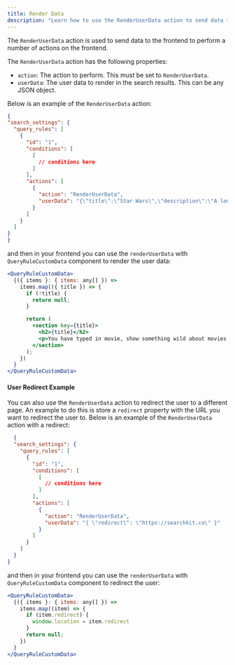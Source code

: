 ```yaml
---
title: Render Data
description: "Learn how to use the RenderUserData action to send data to the frontend to perform a number of actions."
---
```


The `RenderUserData` action is used to send data to the frontend to perform a number of actions on the frontend. 

The `RenderUserData` action has the following properties:

  * `action`: The action to perform. This must be set to `RenderUserData`.
  * `userData`: The user data to render in the search results. This can be any JSON object.

Below is an example of the `RenderUserData` action:
  
  ```json
  {
  "search_settings": {
    "query_rules": [
      {
        "id": "1",
        "conditions": [
          [
            // conditions here
          ]
        ],
        "actions": [
          {
            "action": "RenderUserData",
            "userData": "{\"title\":\"Star Wars\",\"description\":\"A long time ago in a galaxy far, far away...\",\"image\":\"https://upload.wikimedia.org/wikipedia/en/8/87/StarWarsMoviePoster1977.jpg\"}"
          }
        ]
      }
    ]
  }
}
  ```

  and then in your frontend you can use the `renderUserData` with `QueryRuleCustomData` component to render the user data:
  
  ```jsx
  <QueryRuleCustomData>
    {({ items }: { items: any[] }) =>
      items.map(({ title }) => {
        if (!title) {
          return null;
        }

        return (
          <section key={title}>
            <h2>{title}</h2>
            <p>You have typed in movie, show something wild about movies!</p>
          </section>
        );
      })
    }
</QueryRuleCustomData>
```

#### User Redirect Example

You can also use the `RenderUserData` action to redirect the user to a different page. An example to do this is store a `redirect` property with the URL you want to redirect the user to. Below is an example of the `RenderUserData` action with a redirect:

```json
  {
  "search_settings": {
    "query_rules": [
      {
        "id": "1",
        "conditions": [
          [
            // conditions here
          ]
        ],
        "actions": [
          {
            "action": "RenderUserData",
            "userData": "{ \"redirect\": \"https://searchkit.co\" }"
          }
        ]
      }
    ]
  }
}
```

and then in your frontend you can use the `renderUserData` with `QueryRuleCustomData` component to redirect the user:

```jsx
<QueryRuleCustomData>
  {({ items }: { items: any[] }) =>
    items.map((item) => {
      if (item.redirect) {
        window.location = item.redirect
      }
      return null;
    })
  }
</QueryRuleCustomData>
```